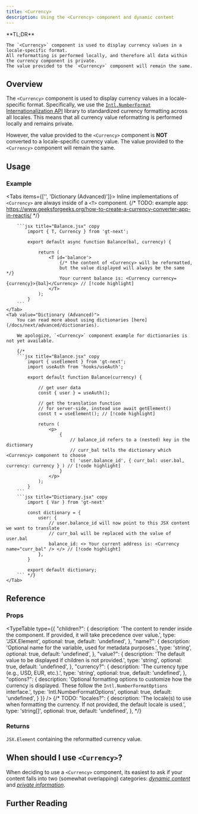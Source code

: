 ```yaml
---
title: <Currency>
description: Using the <Currency> component and dynamic content
---
```


<Callout>
    **TL;DR**
    
    The `<Currency>` component is used to display currency values in a locale-specific format.
    All reformatting is performed locally, and therefore all data within the currency component is private.
    The value provided to the `<Currency>` component will remain the same.
</Callout>


## Overview
The `<Currency>` component is used to display currency values in a locale-specific format.
Specifically, we use the [`Intl.NumberFormat` Internationalization API](https://developer.mozilla.org/en-US/docs/Web/JavaScript/Reference/Global_Objects/Intl/NumberFormat) library to standardized currency formatting across all locales.
This means that all currency value reformatting is performed locally and remains private.

However, the value provided to the `<Currency>` component is **NOT** converted to a locale-specific currency value.
The value provided to the `<Currency>` component will remain the same.

## Usage

### Example
<Tabs items={['<T>', 'Dictionary (Advanced)']}>
    <Tab value='<T>'>
        Inline implementations of `<Currency>` are always inside of a `<T>` component.
        {/* TODO: example app: https://www.geeksforgeeks.org/how-to-create-a-currency-converter-app-in-reactjs/ */}

        ```jsx title="Balance.jsx" copy
            import { T, Currency } from 'gt-next';

            export default async function Balance(bal, currency) {

                return (
                    <T id='balance'>
                        {/* the content of <Currency> will be reformatted, 
                        but the value displayed will always be the same */}
                        Your current balance is: <Currency currency={currency}>{bal}</Currency> // [!code highlight]
                    </T>
                );
            }
        ```
    </Tab>
    <Tab value="Dictionary (Advanced)">
        You can read more about using dictionaries [here](/docs/next/advanced/dictionaries).

        We apologize, `<Currency>` component example for dictionaries is not yet available.

        {/* 
        ```jsx title="Balance.jsx" copy
            import { useElement } from 'gt-next';
            import useAuth from 'hooks/useAuth';

            export default function Balance(currency) {

                // get user data
                const { user } = useAuth();

                // get the translation function
                // for server-side, instead use await getElement()
                const t = useElement(); // [!code highlight]

                return (
                    <p>
                        { 
                            // balance_id refers to a (nested) key in the dictionary
                            // curr_bal tells the dictionary which <Currency> component to choose
                            t( 'user.balance_id', { curr_bal: user.bal, currency: currency } ) // [!code highlight]
                        }
                    </p>
                );
            }
        ```
        ```jsx title="Dictionary.jsx" copy
            import { Var } from 'gt-next'

            const dictionary = {
                user: {
                    // user.balance_id will now point to this JSX content we want to translate
                    // curr_bal will be replaced with the value of user.bal
                    balance_id: <> Your current address is: <Currency name="curr_bal" /> </> // [!code highlight]
                },
            }

            export default dictionary;
        ``` */}
    </Tab>
</Tabs>

## Reference

### Props

 
<TypeTable
  type={{
    "children?": {
        description:
            'The content to render inside the component. If provided, it will take precedence over value.',
        type: 'JSX.Element',
        optional: true,
        default: 'undefined',
    },
    "name?": {
        description:
            'Optional name for the variable, used for metadata purposes.',
        type: 'string',
        optional: true,
        default: 'undefined',
    },
    "value?": {
        description:
            'The default value to be displayed if children is not provided.',
        type: 'string',
        optional: true,
        default: 'undefined',
    },
    "currency?": {
        description: 'The currency type (e.g., USD, EUR, etc.).',
        type: 'string',
        optional: true,
        default: 'undefined',
    },
    "options?": {
        description: 'Optional formatting options to customize how the currency is displayed. These follow the `Intl.NumberFormatOptions` interface.',
        type: 'Intl.NumberFormatOptions',
        optional: true,
        default: 'undefined',
    }
}}
/>
{/* TODO: 
"locales?": {
    description: 'The locale(s) to use when formatting the currency. If not provided, the default locale is used.',
    type: 'string[]',
    optional: true,
    default: 'undefined',
}, */}

### Returns
`JSX.Element` containing the reformatted currency value.

## When should I use `<Currency>`?
When deciding to use a `<Currency>` component, its easiest to ask if your content falls into two (somewhat overlapping) categories:
[*dynamic content*](var#dynamic-content) and [*private information*](var#private-information).



## Further Reading